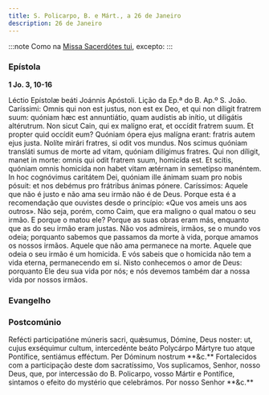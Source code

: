```yaml
---
title: S. Policarpo, B. e Márt., a 26 de Janeiro
description: 26 de Janeiro
---
```



:::note
Como na [Missa Sacerdótes tui](/missal/comum/12confessorespontifices2), excepto:
:::

### Epístola

**1 Jo. 3, 10-16**

<div class="side-by-side not-content">
  <span class="text-justify">Léctio Epístolæ beáti Joánnis Apóstoli.</span>
  <span class="text-justify">Lição da Ep.ª do B. Ap.º S. João.</span>
  <span class="text-justify">
    Caríssimi: Omnis qui non est justus, non est ex Deo, et qui non díligit
    fratrem suum: quóniam hæc est annuntiátio, quam audístis ab inítio, ut
    diligátis altérutrum. Non sicut Cain, qui ex malígno erat, et occídit
    fratrem suum. Et propter quid occídit eum? Quóniam ópera ejus malígna erant:
    fratris autem ejus justa. Nolíte mirári fratres, si odit vos mundus. Nos
    scimus quóniam transláti sumus de morte ad vitam, quóniam dilígimus fratres.
    Qui non díligit, manet in morte: omnis qui odit fratrem suum, homicída est.
    Et scitis, quóniam omnis homicída non habet vitam ætérnam in semetípso
    manéntem. In hoc cognóvimus caritátem Dei, quóniam ille ánimam suam pro
    nobis pósuit: et nos debémus pro frátribus ánimas pónere.
  </span>
  <span class="text-justify">
    Caríssimos: Aquele que não é justo e não ama seu irmão não é de Deus. Porque
    esta é a recomendação que ouvistes desde o princípio: «Que vos ameis uns aos
    outros». Não seja, porém, como Caim, que era maligno o qual matou o seu
    irmão. E porque o matou ele? Porque as suas obras eram más, enquanto que as
    do seu irmão eram justas. Não vos admireis, irmãos, se o mundo vos odeia;
    porquanto sabemos que passamos da morte à vida, porque amamos os nossos
    irmãos. Aquele que não ama permanece na morte. Aquele que odeia o seu irmão
    é um homicida. E vós sabeis que o homicida não tem a vida eterna,
    permanecendo em si. Nisto conhecemos o amor de Deus: porquanto Ele deu sua
    vida por nós; e nós devemos também dar a nossa vida por nossos irmãos.
  </span>
</div>

### Evangelho

<LinkCard
  href="/missal/comum/5martirnaopontifice2#evangelho"
  title="Mártir não Pontífice - Missa Lætábitur justus"
/>

### Postcomúnio

<div class="side-by-side not-content">
  <span class="text-justify">
    Refécti participatióne múneris sacri, quǽsumus, Dómine, Deus noster: ut,
    cujus exséquimur cultum, intercedénte beáto Polycárpo Mártyre tuo atque
    Pontífice, sentiámus efféctum. Per Dóminum nostrum **&c.**
  </span>
  <span class="text-justify">
    Fortalecidos com a participação deste dom sacratíssimo, Vos suplicamos,
    Senhor, nosso Deus, que, por intercessão do B. Policarpo, vosso Mártir e
    Pontífice, sintamos o efeito do mystério que celebrámos. Por nosso Senhor
    **&c.**
  </span>
</div>
